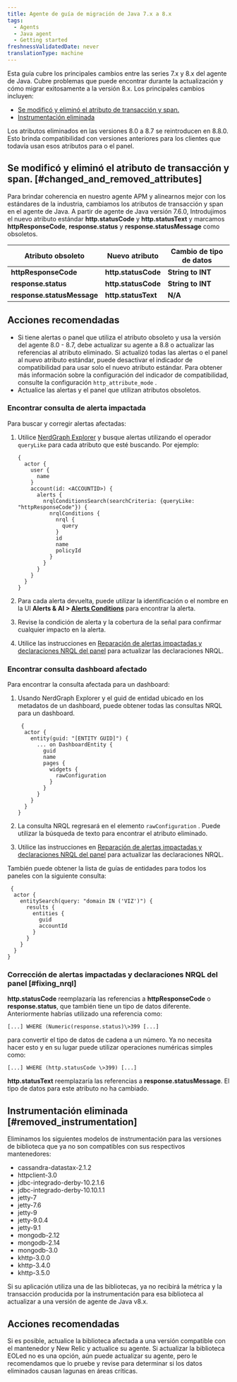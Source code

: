 ```yaml
---
title: Agente de guía de migración de Java 7.x a 8.x
tags:
  - Agents
  - Java agent
  - Getting started
freshnessValidatedDate: never
translationType: machine
---
```


Esta guía cubre los principales cambios entre las series 7.x y 8.x del agente de Java. Cubre problemas que puede encontrar durante la actualización y cómo migrar exitosamente a la versión 8.x. Los principales cambios incluyen:

* [Se modificó y eliminó el atributo de transacción y span.](#changed_and_removed_attributes)
* [Instrumentación eliminada](#removed_instrumentation)

<Callout variant="important">
  Los atributos eliminados en las versiones 8.0 a 8.7 se reintroducen en 8.8.0. Esto brinda compatibilidad con versiones anteriores para los clientes que todavía usan esos atributos para <InlinePopover type="alerts"/>o el panel.
</Callout>

## Se modificó y eliminó el atributo de transacción y span. [#changed_and_removed_attributes]

Para brindar coherencia en nuestro agente APM y alinearnos mejor con los estándares de la industria, cambiamos los atributos de transacción y span en el agente de Java. A partir de agente de Java versión 7.6.0, Introdujimos el nuevo atributo estándar <DNT>**http.statusCode**</DNT> y <DNT>**http.statusText**</DNT> y marcamos <DNT>**httpResponseCode**</DNT>, <DNT>**response.status**</DNT> y <DNT>**response.statusMessage**</DNT> como obsoletos.

| Atributo obsoleto                                           | Nuevo atributo                                       | Cambio de tipo de datos                            |
| ----------------------------------------------------------- | ---------------------------------------------------- | -------------------------------------------------- |
| <DNT>**httpResponseCode**</DNT>       | <DNT>**http.statusCode**</DNT> | <DNT>**String to INT**</DNT> |
| <DNT>**response.status**</DNT>        | <DNT>**http.statusCode**</DNT> | <DNT>**String to INT**</DNT> |
| <DNT>**response.statusMessage**</DNT> | <DNT>**http.statusText**</DNT> | <DNT>**N/A**</DNT>           |

## Acciones recomendadas

* Si tiene alertas o panel que utiliza el atributo obsoleto y usa la versión del agente 8.0 - 8.7, debe actualizar su agente a 8.8 o actualizar las referencias al atributo eliminado. Si actualizó todas las alertas o el panel al nuevo atributo estándar, puede desactivar el indicador de compatibilidad para usar solo el nuevo atributo estándar. Para obtener más información sobre la configuración del indicador de compatibilidad, consulte la configuración `http_attribute_mode` .
* Actualice las alertas y el panel que utilizan atributos obsoletos.

### Encontrar consulta de alerta impactada

Para buscar y corregir alertas afectadas:

1. Utilice [NerdGraph Explorer](https://one.newrelic.com/nerdgraph-graphiql) y busque alertas utilizando el operador `queryLike` para cada atributo que esté buscando. Por ejemplo:

   ```
   {
     actor {
       user {
         name
       }
       account(id: <ACCOUNTID>) {
         alerts {
           nrqlConditionsSearch(searchCriteria: {queryLike: "httpResponseCode"}) {
             nrqlConditions {
               nrql {
                 query
               }
               id
               name
               policyId
             }
           }
         }
       }
     }
   }  
   ```

2. Para cada alerta devuelta, puede utilizar la identificación o el nombre en la UI <DNT>**Alerts & AI > [Alerts Conditions](https://one.newrelic.com/alerts-ai/condition-builder/condition-list)**</DNT> para encontrar la alerta.

3. Revise la condición de alerta y la cobertura de la señal para confirmar cualquier impacto en la alerta.

4. Utilice las instrucciones en [Reparación de alertas impactadas y declaraciones NRQL del panel](#fixing_nrql) para actualizar las declaraciones NRQL.

### Encontrar consulta dashboard afectado

Para encontrar la consulta afectada para un dashboard:

1. Usando NerdGraph Explorer y el guid de entidad ubicado en los metadatos de un dashboard, puede obtener todas las consultas NRQL para un dashboard.

   ```
    {
     actor {
       entity(guid: "[ENTITY GUID]") {
         ... on DashboardEntity {
           guid
           name
           pages {
             widgets {
               rawConfiguration
             }
           }
         }
       }
     }
   }
   ```

2. La consulta NRQL regresará en el elemento `rawConfiguration` . Puede utilizar la búsqueda de texto para encontrar el atributo eliminado.

3. Utilice las instrucciones en [Reparación de alertas impactadas y declaraciones NRQL del panel](#fixing_nrql) para actualizar las declaraciones NRQL.

También puede obtener la lista de guías de entidades para todos los paneles con la siguiente consulta:

```
 {
  actor {
    entitySearch(query: "domain IN ('VIZ')") {
      results {
        entities {
          guid
          accountId
        }
      }
    }
  }
}
```

### Corrección de alertas impactadas y declaraciones NRQL del panel [#fixing_nrql]

<DNT>**http.statusCode**</DNT> reemplazaría las referencias a <DNT>**httpResponseCode**</DNT> o <DNT>**response.status**</DNT>, que también tiene un tipo de datos diferente. Anteriormente habrías utilizado una referencia como:

`[...] WHERE (Numeric(response.status)\>399 [...]`

para convertir el tipo de datos de cadena a un número. Ya no necesita hacer esto y en su lugar puede utilizar operaciones numéricas simples como:

`[...] WHERE (http.statusCode \>399) [...]`

<DNT>**http.statusText**</DNT> reemplazaría las referencias a <DNT>**response.statusMessage**</DNT>. El tipo de datos para este atributo no ha cambiado.

## Instrumentación eliminada [#removed_instrumentation]

Eliminamos los siguientes modelos de instrumentación para las versiones de biblioteca que ya no son compatibles con sus respectivos mantenedores:

* cassandra-datastax-2.1.2
* httpclient-3.0
* jdbc-integrado-derby-10.2.1.6
* jdbc-integrado-derby-10.10.1.1
* jetty-7
* jetty-7.6
* jetty-9
* jetty-9.0.4
* jetty-9.1
* mongodb-2.12
* mongodb-2.14
* mongodb-3.0
* khttp-3.0.0
* khttp-3.4.0
* khttp-3.5.0

Si su aplicación utiliza una de las bibliotecas, ya no recibirá la métrica y la transacción producida por la instrumentación para esa biblioteca al actualizar a una versión de agente de Java v8.x.

## Acciones recomendadas

Si es posible, actualice la biblioteca afectada a una versión compatible con el mantenedor y New Relic y actualice su agente. Si actualizar la biblioteca EOLed no es una opción, aún puede actualizar su agente, pero le recomendamos que lo pruebe y revise para determinar si los datos eliminados causan lagunas en áreas críticas.